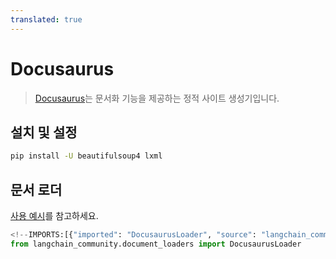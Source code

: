 ```yaml
---
translated: true
---
```


# Docusaurus

>[Docusaurus](https://docusaurus.io/)는 문서화 기능을 제공하는 정적 사이트 생성기입니다.

## 설치 및 설정

```bash
pip install -U beautifulsoup4 lxml
```

## 문서 로더

[사용 예시](/docs/integrations/document_loaders/docusaurus)를 참고하세요.

```python
<!--IMPORTS:[{"imported": "DocusaurusLoader", "source": "langchain_community.document_loaders", "docs": "https://api.python.langchain.com/en/latest/document_loaders/langchain_community.document_loaders.docusaurus.DocusaurusLoader.html", "title": "Docusaurus"}]-->
from langchain_community.document_loaders import DocusaurusLoader
```

